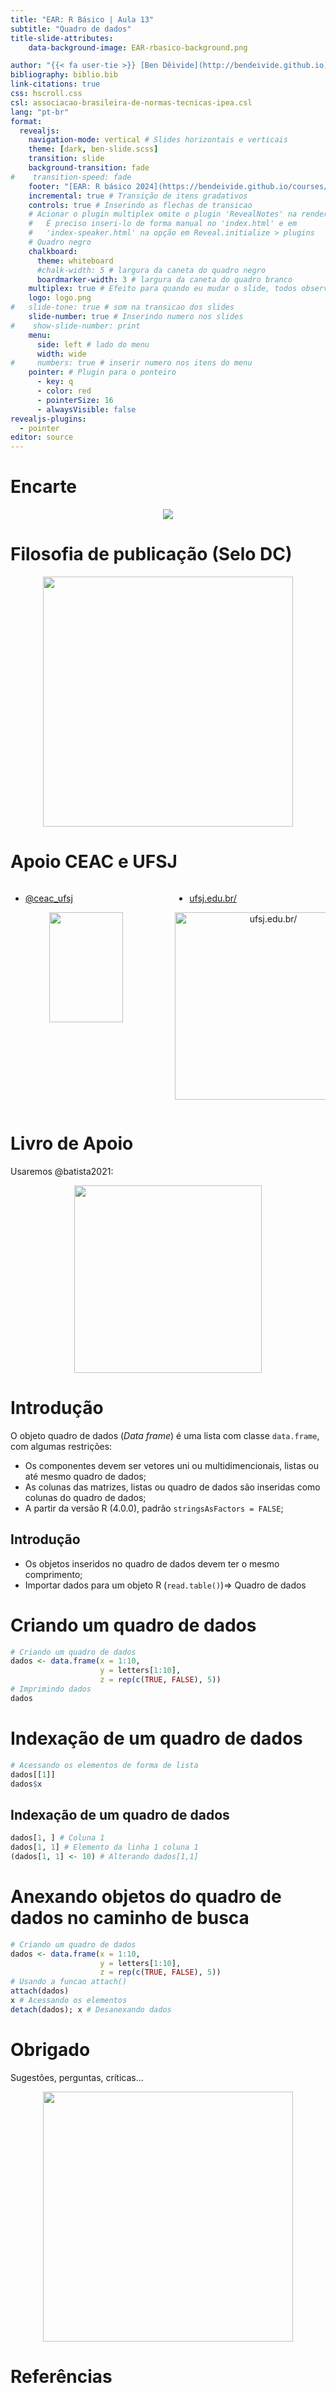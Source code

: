 ```yaml
---
title: "EAR: R Básico | Aula 13"
subtitle: "Quadro de dados"
title-slide-attributes:
    data-background-image: EAR-rbasico-background.png

author: "{{< fa user-tie >}} [Ben Dêivide](http://bendeivide.github.io) | {{< fa school >}} [UFSJ](https://www.ufsj.edu.br/)"
bibliography: biblio.bib
link-citations: true
css: hscroll.css
csl: associacao-brasileira-de-normas-tecnicas-ipea.csl
lang: "pt-br"
format: 
  revealjs:
    navigation-mode: vertical # Slides horizontais e verticais
    theme: [dark, ben-slide.scss]
    transition: slide
    background-transition: fade
#    transition-speed: fade
    footer: "[EAR: R básico 2024](https://bendeivide.github.io/courses/ear/) | <https://bendeivide.github.io/>" # Rodapé
    incremental: true # Transição de itens gradativos
    controls: true # Inserindo as flechas de transicao
    # Acionar o plugin multiplex omite o plugin 'RevealNotes' na renderização final.
    #   É preciso inseri-lo de forma manual no 'index.html' e em 
    #   'index-speaker.html' na opção em Reveal.initialize > plugins
    # Quadro negro
    chalkboard:
      theme: whiteboard
      #chalk-width: 5 # largura da caneta do quadro negro
      boardmarker-width: 3 # largura da caneta do quadro branco
    multiplex: true # Efeito para quando eu mudar o slide, todos observarao mudando em seus browsers tbm
    logo: logo.png
#   slide-tone: true # som na transicao dos slides
    slide-number: true # Inserindo numero nos slides
#    show-slide-number: print
    menu:
      side: left # lado do menu
      width: wide
#     numbers: true # inserir numero nos itens do menu
    pointer: # Plugin para o ponteiro
      - key: q
      - color: red
      - pointerSize: 16
      - alwaysVisible: false
revealjs-plugins:
  - pointer
editor: source
---
```


# Encarte {background-image="EAR-rbasico-background-02.png"}

<center>

![](EAR-rbasico.png) 

</center>

# Filosofia de publicação (Selo DC) {background-image="EAR-rbasico-background-02.png"}

<a href="https://bendeivide.github.io/dc/" target="_blank" style="text-align: center;">

<img src="SeloDC-branco.png" width = "400">

</a>

# Apoio CEAC e UFSJ {background-image="EAR-rbasico-background-02.png"}

:::: {.columns}

::: {.column width="50%"}

::: {.nonincremental}

- <i class="fab fa-instagram"></i> [\@ceac_ufsj](https://www.instagram.com/ceac_ufsj/)

:::

<center>  
![](ceac.png){width="70%"}
</center>

:::

::: {.column width="50%"}

::: {.nonincremental}

- [ufsj.edu.br/](ufsj.edu.br/)

:::



<center>

<img src="ufsj.png" title="ufsj.edu.br/" width = "300">

</center>

:::

::::

# Livro de Apoio {background-image="EAR-rbasico-background-02.png"}

Usaremos @batista2021:

<a href="https://bendeivide.github.io/books/eambr01/" target="_blank" style="text-align: center;">

<img src="hardcover01.png" width="300"/>

</a>

# Introdução {background-image="EAR-rbasico-background-02.png"}

O objeto quadro de dados (*Data frame*) é uma lista com classe `data.frame`, com algumas restrições:

-   Os componentes devem ser vetores uni ou multidimencionais, listas ou até mesmo quadro de dados;
-   As colunas das matrizes, listas ou quadro de dados são inseridas como colunas do quadro de dados;
-   A partir da versão R (4.0.0), padrão `stringsAsFactors = FALSE`;

## Introdução {background-image="EAR-rbasico-background-02.png"}

-   Os objetos inseridos no quadro de dados devem ter o mesmo comprimento;
-   Importar dados para um objeto R (`read.table()`)=\> Quadro de dados

# Criando um quadro de dados

```r
# Criando um quadro de dados
dados <- data.frame(x = 1:10, 
                    y = letters[1:10],
                    z = rep(c(TRUE, FALSE), 5))
# Imprimindo dados
dados
```

# Indexação de um quadro de dados {background-image="EAR-rbasico-background-02.png"}

```r
# Acessando os elementos de forma de lista
dados[[1]]
dados$x
```

## Indexação de um quadro de dados {background-image="EAR-rbasico-background-02.png"}

```r
dados[1, ] # Coluna 1
dados[1, 1] # Elemento da linha 1 coluna 1
(dados[1, 1] <- 10) # Alterando dados[1,1]
```

# Anexando objetos do quadro de dados no caminho de busca {background-image="EAR-rbasico-background-02.png"}

```r
# Criando um quadro de dados
dados <- data.frame(x = 1:10, 
                    y = letters[1:10],
                    z = rep(c(TRUE, FALSE), 5))
# Usando a funcao attach()
attach(dados)
x # Acessando os elementos
detach(dados); x # Desanexando dados
```

# Obrigado {background-image="EAR-rbasico-background-02.png"}

Sugestões, perguntas, críticas...

<a href="https://bendeivide.github.io/courses/ear/rbasico/" target="_blank" style="text-align: center;">

<img src="EAR-rbasico02.png" width="400"/>

</a>

# Referências {background-image="EAR-rbasico-background-02.png"}

